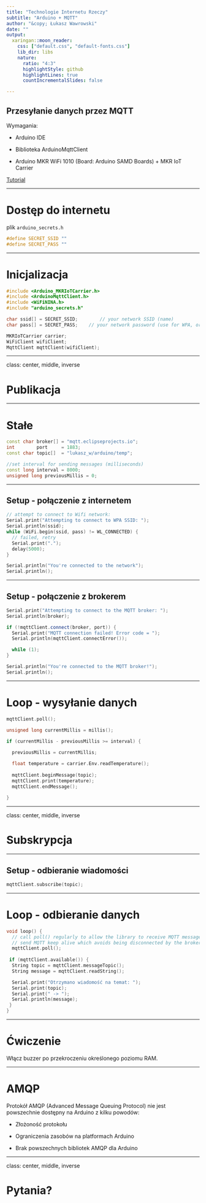 ```yaml
---
title: "Technologie Internetu Rzeczy"
subtitle: "Arduino + MQTT"
author: "&copy; Łukasz Wawrowski"
date: ""
output:
  xaringan::moon_reader:
    css: ["default.css", "default-fonts.css"]
    lib_dir: libs
    nature:
      ratio: "4:3"
      highlightStyle: github
      highlightLines: true
      countIncrementalSlides: false

---
```


## Przesyłanie danych przez MQTT

Wymagania:

- Arduino IDE

- Biblioteka ArduinoMqttClient

- Arduino MKR WiFi 1010 (Board: Arduino SAMD Boards) + MKR IoT Carrier

[Tutorial](https://docs.arduino.cc/tutorials/uno-wifi-rev2/uno-wifi-r2-mqtt-device-to-device/)

---

# Dostęp do internetu

plik `arduino_secrets.h`

```cpp
#define SECRET_SSID ""
#define SECRET_PASS ""
```

---

# Inicjalizacja

```cpp
#include <Arduino_MKRIoTCarrier.h>
#include <ArduinoMqttClient.h>
#include <WiFiNINA.h>
#include "arduino_secrets.h"

char ssid[] = SECRET_SSID;        // your network SSID (name)
char pass[] = SECRET_PASS;    // your network password (use for WPA, or use as key for WEP)

MKRIoTCarrier carrier;
WiFiClient wifiClient;
MqttClient mqttClient(wifiClient);
```
---

class: center, middle, inverse

# Publikacja

---

# Stałe

```cpp
const char broker[] = "mqtt.eclipseprojects.io";
int        port     = 1883;
const char topic[]  = "lukasz_w/arduino/temp";

//set interval for sending messages (milliseconds)
const long interval = 8000;
unsigned long previousMillis = 0;

```

---

## Setup - połączenie z internetem

```cpp
// attempt to connect to Wifi network:
Serial.print("Attempting to connect to WPA SSID: ");
Serial.println(ssid);
while (WiFi.begin(ssid, pass) != WL_CONNECTED) {
  // failed, retry
  Serial.print(".");
  delay(5000);
}

Serial.println("You're connected to the network");
Serial.println();
```

---

## Setup - połączenie z brokerem

```cpp
Serial.print("Attempting to connect to the MQTT broker: ");
Serial.println(broker);

if (!mqttClient.connect(broker, port)) {
  Serial.print("MQTT connection failed! Error code = ");
  Serial.println(mqttClient.connectError());

  while (1);
}

Serial.println("You're connected to the MQTT broker!");
Serial.println();
```

---

# Loop - wysyłanie danych 

```cpp
mqttClient.poll();

unsigned long currentMillis = millis();

if (currentMillis - previousMillis >= interval) {
  
  previousMillis = currentMillis;

  float temperature = carrier.Env.readTemperature();
  
  mqttClient.beginMessage(topic);
  mqttClient.print(temperature);
  mqttClient.endMessage();
  
}

```
---

class: center, middle, inverse

# Subskrypcja

---

## Setup - odbieranie wiadomości

```cpp
mqttClient.subscribe(topic);
```

---

# Loop - odbieranie danych

```cpp
void loop() {
  // call poll() regularly to allow the library to receive MQTT messages and
  // send MQTT keep alive which avoids being disconnected by the broker
  mqttClient.poll();
  
 if (mqttClient.available()) {
  String topic = mqttClient.messageTopic();
  String message = mqttClient.readString();

  Serial.print("Otrzymano wiadomość na temat: ");
  Serial.print(topic);
  Serial.print(" -> ");
  Serial.println(message);
 }
}
```

---

# Ćwiczenie

Włącz buzzer po przekroczeniu określonego poziomu RAM.

---

# AMQP

Protokół AMQP (Advanced Message Queuing Protocol) nie jest powszechnie dostępny na Arduino z kilku powodów:

- Złożoność protokołu

- Ograniczenia zasobów na platformach Arduino

- Brak powszechnych bibliotek AMQP dla Arduino

---

class: center, middle, inverse

# Pytania?